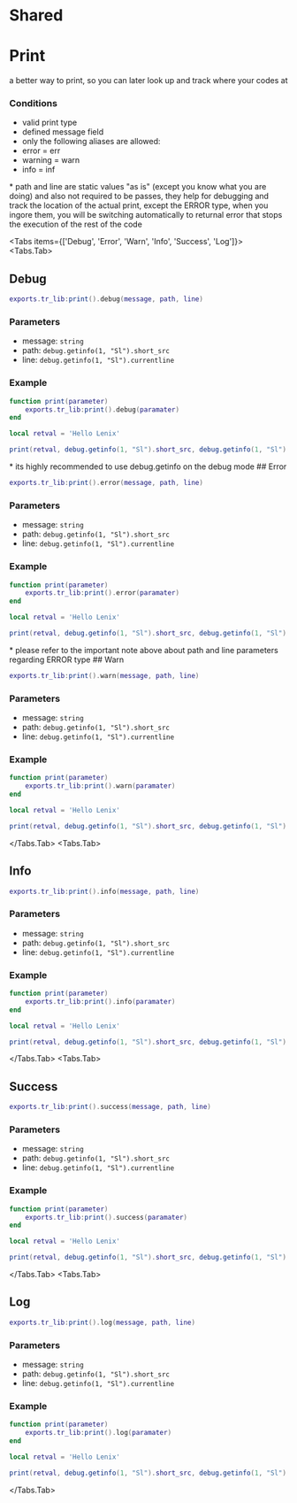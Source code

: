 # Shared

# Print
a better way to print, so you can later look up and track where your codes at

### Conditions

* valid print type
* defined message field
* only the following aliases are allowed:
 * error = err
 * warning = warn
 * info = inf


<Callout type="warning">
* path and line are static values "as is" (except you know what you are doing) and also not required to be passes, they help for debugging and track the location of the actual print, except the ERROR type, when you ingore them, you will be switching automatically to returnal error that stops the execution of the rest of the code
</Callout>

 
<Tabs items={['Debug', 'Error', 'Warn', 'Info', 'Success', 'Log']}>
<Tabs.Tab>
## Debug

```lua
exports.tr_lib:print().debug(message, path, line)
```

### Parameters
* message: `string`
* path: `debug.getinfo(1, "Sl").short_src`
* line: `debug.getinfo(1, "Sl").currentline`

### Example

```lua filename="wrapper/print.lua"
function print(parameter)
    exports.tr_lib:print().debug(paramater)
end
```

```lua filename="shared/main.lua"
local retval = 'Hello Lenix'

print(retval, debug.getinfo(1, "Sl").short_src, debug.getinfo(1, "Sl").currentline)
```

<Callout type="info">
* its highly recommended to use debug.getinfo on the debug mode
</Callout>
</Tabs.Tab>
<Tabs.Tab>
## Error

```lua
exports.tr_lib:print().error(message, path, line)
```

### Parameters
* message: `string`
* path: `debug.getinfo(1, "Sl").short_src`
* line: `debug.getinfo(1, "Sl").currentline`

### Example

```lua filename="wrapper/print.lua"
function print(parameter)
    exports.tr_lib:print().error(paramater)
end
```

```lua filename="shared/main.lua"
local retval = 'Hello Lenix'

print(retval, debug.getinfo(1, "Sl").short_src, debug.getinfo(1, "Sl").currentline)
```
<Callout type="info">
* please refer to the important note above about path and line parameters regarding ERROR type
</Callout>
</Tabs.Tab>
<Tabs.Tab>
## Warn

```lua
exports.tr_lib:print().warn(message, path, line)
```

### Parameters
* message: `string`
* path: `debug.getinfo(1, "Sl").short_src`
* line: `debug.getinfo(1, "Sl").currentline`

### Example

```lua filename="wrapper/print.lua"
function print(parameter)
    exports.tr_lib:print().warn(paramater)
end
```

```lua filename="shared/main.lua"
local retval = 'Hello Lenix'

print(retval, debug.getinfo(1, "Sl").short_src, debug.getinfo(1, "Sl").currentline)
```
</Tabs.Tab>
<Tabs.Tab>
## Info

```lua
exports.tr_lib:print().info(message, path, line)
```

### Parameters
* message: `string`
* path: `debug.getinfo(1, "Sl").short_src`
* line: `debug.getinfo(1, "Sl").currentline`

### Example

```lua filename="wrapper/print.lua"
function print(parameter)
    exports.tr_lib:print().info(paramater)
end
```

```lua filename="shared/main.lua"
local retval = 'Hello Lenix'

print(retval, debug.getinfo(1, "Sl").short_src, debug.getinfo(1, "Sl").currentline)
```
</Tabs.Tab>
<Tabs.Tab>
## Success

```lua
exports.tr_lib:print().success(message, path, line)
```

### Parameters
* message: `string`
* path: `debug.getinfo(1, "Sl").short_src`
* line: `debug.getinfo(1, "Sl").currentline`

### Example

```lua filename="wrapper/print.lua"
function print(parameter)
    exports.tr_lib:print().success(paramater)
end
```

```lua filename="shared/main.lua"
local retval = 'Hello Lenix'

print(retval, debug.getinfo(1, "Sl").short_src, debug.getinfo(1, "Sl").currentline)
```
</Tabs.Tab>
<Tabs.Tab>
## Log

```lua
exports.tr_lib:print().log(message, path, line)
```

### Parameters
* message: `string`
* path: `debug.getinfo(1, "Sl").short_src`
* line: `debug.getinfo(1, "Sl").currentline`

### Example

```lua filename="wrapper/print.lua"
function print(parameter)
    exports.tr_lib:print().log(paramater)
end
```

```lua filename="shared/main.lua"
local retval = 'Hello Lenix'

print(retval, debug.getinfo(1, "Sl").short_src, debug.getinfo(1, "Sl").currentline)

```
</Tabs.Tab>
</Tabs>